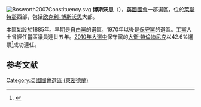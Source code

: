 [[File:Bosworth2007Constituency.svg|right]]
'''博斯沃思'''（{{lang-en|Bosworth}}），[[英國|英國]][[英國國會|國會]]一郡選區，位於[[萊斯特郡|萊斯特郡]]西部，包括[[欣克利-博斯沃思|欣克利-博斯沃思]]大部。

本區始設於1885年。早期是[[英國自由黨|自由黨]]的選區，1970年以後是[[保守黨_(英國)|保守黨]]的選區。[[工黨_(英國)|工黨]]人士曾經任當區議員達廿五年。[[2010年英國大選|2010年大選中]]保守黨的[[大衛·特倫迪尼克|大衛·特倫迪尼克]]以42.6%選票<ref name="">{{cite news
|publisher=[[英國廣播公司|英國廣播公司]]
|date=2010年5月7日
|title=Election 2010/Constituency/Bosworth
|url=http://news.bbc.co.uk/1/shared/election2010/results/constituency/a54.stm
|accessdate=2010年9月30日
|archive-date=2017年9月4日
|archive-url=https://web.archive.org/web/20170904220032/http://news.bbc.co.uk/1/shared/election2010/results/constituency/a54.stm
|dead-url=no
}}</ref>成功連任。

==参考文献==
<div class="references-small">
<references></references>
</div>

{{DEFAULTSORT:Bosworth (UK Parliament constituency)}}
[[Category:英國國會選區_(東密德蘭)|Category:英國國會選區 (東密德蘭)]]